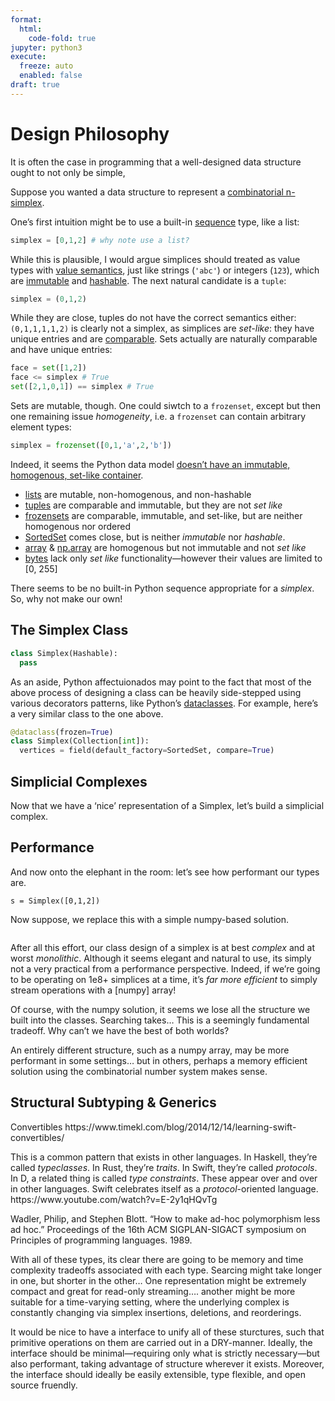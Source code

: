 ```yaml
---
format:
  html:
    code-fold: true
jupyter: python3
execute: 
  freeze: auto
  enabled: false
draft: true
---
```


# Design Philosophy

It is often the case in programming that a well-designed data structure ought to not only be simple, 

Suppose you wanted a data structure to represent a [combinatorial n-simplex](https://en.wikipedia.org/wiki/Abstract_simplicial_complex). 

One's first intuition might be to use a built-in [sequence](https://docs.python.org/3/glossary.html#term-sequence) type, like a list:

```python
simplex = [0,1,2] # why note use a list? 
```

While this is plausible, I would argue simplices should treated as value types with [value semantics](https://en.wikipedia.org/wiki/Value_semantics), just like strings (`'abc'`) or integers (`123`), which are [immutable](https://docs.python.org/3/faq/design.html#why-are-python-strings-immutable) and [hashable](https://docs.python.org/3/library/collections.abc.html#collections.abc.Hashable). The next natural candidate is a `tuple`: 

```python
simplex = (0,1,2)
```

While they are close, tuples do not have the correct semantics either: `(0,1,1,1,1,2)` is clearly not a simplex, as simplices are _set-like_: they have unique entries and are [comparable](https://portingguide.readthedocs.io/en/latest/comparisons.html). Sets actually are naturally comparable and have unique entries: 

```python
face = set([1,2])
face <= simplex # True
set([2,1,0,1]) == simplex # True 
```

Sets are mutable, though. One could siwtch to a `frozenset`, except but then one remaining issue _homogeneity_, i.e. a `frozenset` can contain arbitrary element types:

```python
simplex = frozenset([0,1,'a',2,'b'])
```

Indeed, it seems the Python data model [doesn't have an immutable, homogenous, set-like container](https://stackoverflow.com/questions/66874287/python-data-model-type-protocols-magic-methods). 

- [lists](https://docs.python.org/3/library/stdtypes.html#lists) are mutable, non-homogenous, and non-hashable
- [tuples](https://docs.python.org/3/library/stdtypes.html#tuples) are comparable and immutable, but they are not _set like_
- [frozensets](https://docs.python.org/3/library/stdtypes.html#frozenset) are comparable, immutable, and set-like, but are neither homogenous nor ordered
- [SortedSet](https://grantjenks.com/docs/sortedcontainers/sortedset.html) comes close, but is neither _immutable_ nor _hashable_.
- [array](https://docs.python.org/3/library/array.html) & [np.array](https://numpy.org/doc/stable/reference/generated/numpy.array.html) are homogenous but not immutable and not _set like_
- [bytes](https://docs.python.org/3/library/stdtypes.html#bytes) lack only _set like_ functionality---however their values are limited to [0, 255]

There seems to be no built-in Python sequence appropriate for a _simplex_. So, why not make our own! 

## The Simplex Class

```python
class Simplex(Hashable):
  pass
```


As an aside, Python affectuionados may point to the fact that most of the above process of designing a class can be heavily side-stepped using various decorators patterns, like Python's [dataclasses](https://docs.python.org/3/library/dataclasses.html). For example, here's a very similar class to the one above. 

```python
@dataclass(frozen=True)
class Simplex(Collection[int]):
  vertices = field(default_factory=SortedSet, compare=True) 
```

## Simplicial Complexes 

Now that we have a 'nice' representation of a Simplex, let's build a simplicial complex. 

## Performance

And now onto the elephant in the room: let's see how performant our types are. 

```code-block

s = Simplex([0,1,2])

```

Now suppose, we replace this with a simple numpy-based solution. 

```code-block

```

After all this effort, our class design of a simplex is at best _complex_ and at worst _monolithic_. Although it seems elegant and natural to use, its simply not a very practical from a performance perspective. Indeed, if we're going to be operating on 1e8+ simplices at a time, it's _far more efficient_ to simply stream operations with a \[numpy\] array!

Of course, with the numpy solution, it seems we lose all the structure we built into the classes. Searching takes... This is a seemingly fundamental tradeoff. Why can't we have the best of both worlds?

An entirely different structure, such as a numpy array, may be more performant in some settings... but in others, perhaps a memory efficient solution using the combinatorial number system makes sense. 

## Structural Subtyping & Generics

Convertibles 
https://www.timekl.com/blog/2014/12/14/learning-swift-convertibles/

This is a common pattern that exists in other languages. In Haskell, they're called _typeclasses_. In Rust, they're _traits_. In Swift, they're called _protocols_. In D, a related thing is called _type constraints_. These appear over and over in other languages. Swift celebrates itself as a _protocol_-oriented language. 
https://www.youtube.com/watch?v=E-2y1qHQvTg

Wadler, Philip, and Stephen Blott. "How to make ad-hoc polymorphism less ad hoc." Proceedings of the 16th ACM SIGPLAN-SIGACT symposium on Principles of programming languages. 1989.

With all of these types, its clear there are going to be memory and time complexity tradeoffs associated with each type. Searcing might take longer in one, but shorter in the other... One representation might be extremely compact and great for read-only streaming.... another might be more suitable for a time-varying setting, where the underlying complex is constantly changing via simplex insertions, deletions, and reorderings. 

It would be nice to have a interface to unify all of these sturctures, such that primitive operations on them are carried out in a DRY-manner. Ideally, the interface should be minimal---requiring only what is strictly necessary---but also performant, taking advantage of structure wherever it exists. Moreover, the interface should ideally be easily extensible, type flexible, and open source fruendly. 